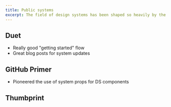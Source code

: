 ```yaml
---
title: Public systems
excerpt: The field of design systems has been shaped so heavily by the fact that so many systems are out in the open for all to see. Here are some that have stood out to me over the years.
---
```


## Duet

<Bookmark url='https://www.duetds.com' />

- Really good "getting started" flow
- Great blog posts for system updates

## GitHub Primer

<Bookmark url='https://primer.style' />

- Pioneered the use of system props for DS components

## Thumbprint

<Bookmark url='https://thumbprint.design' />
